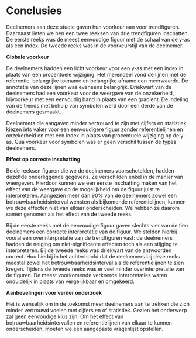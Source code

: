 # Conclusies

Deelnemers aan deze studie gaven hun voorkeur aan voor trendfiguren.
Daarnaast lieten we hen een twee reeksen van drie trendfiguren inschatten.
De eerste reeks was de meest eenvoudige figuur met de schaal van de y-as als een index.
De tweede reeks was in de voorkeurstijl van de deelnemer.

**Globale voorkeur**

De deelnemers hadden een licht voorkeur voor een y-as met een index in plaats van een procentuele wijziging.
Het merendeel vond de lijnen met de referentie, belangrijke toename en belangrijke afname een meerwaarde.
De annotatie van deze lijnen was eveneens belangrijk.
Driekwart van de deelnemers had een voorkeur voor de weergave van de onzekerheid, bijvoorkeur met een eenvoudig band in plaats van een gradient.
De indeling van de trends met behulp van symbolen werd door een derde van de deelnemers gesmaakt.

Deelnemers die aangaven minder vertrouwd te zijn met cijfers en statistiek kiezen iets vaker voor een eenvoudigere figuur zonder referentielijnen en onzekerheid en met een index in plaats van procentuele wijziging op de y-as.
Qua voorkeur voor symbolen was er geen verschil tussen de types deelnemers.

**Effect op correcte inschatting**

Beide reeksen figuren die we de deelnemers voorschotelden, hadden dezelfde onderliggende gegevens.
Ze verschilden enkel in de manier van weergeven.
Hierdoor kunnen we een eerste inschatting maken van het effect van de weergave op de mogelijkheid om de figuur juist te interpreteren.
Aangezien meer dan 90% van de deelnemers zowel een betrouwbaarheidsinterval wensten als bijkomende referentielijnen, kunnen we deze effecten niet van elkaar onderscheiden.
We hebben ze daarom samen genomen als het effect van de tweede reeks.

Bij de eerste reeks met de eenvoudige figuur gaven slechts vier van de tien deelnemers een correcte interpretatie van de figuur.
We stelden hierbij vooral een overinterpretatie van de trendfiguren vast: de deelnemers hadden de neiging om niet-significante effecten toch als een stijging te interpreteren.
Bij de tweede reeks was driekwart van de antwoorden correct.
Hou hierbij in het achterhoofd dat de deelnemers bij deze reeks meestal zowel het betrouwbaarheidsinterval als de referentielijnen te zien kregen.
Tijdens de tweede reeks was er veel minder overinterpretatie van de figuren.
De meest voorkomende verkeerde interpretaties waren onduidelijk in plaats van vergelijkbaar en omgekeerd.

**Aanbevelingen voor verder onderzoek**

Het is wenselijk om in de toekomst meer deelnemers aan te trekken die zich minder vertrouwd voelen met cijfers en of statistiek.
Gezien het onderwerp zal geen eenvoudige klus zijn.
Om het effect van betrouwbaarheidsintervallen en referentielijnen van elkaar te kunnen onderscheiden, moeten we een aangepaste vragenlijst opstellen.

